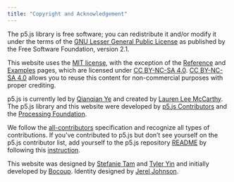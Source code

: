 ```yaml
---
title: "Copyright and Acknowledgement"
---
```


The p5.js library is free software; you can redistribute it and/or modify it under the terms of the [GNU Lesser General Public License](https://github.com/processing/p5.js/blob/main/license.txt) as published by the Free Software Foundation, version 2.1.

This website uses the [MIT license](https://github.com/processing/p5.js-website/blob/main/LICENSE), with the exception of the [Reference](https://p5js.org/reference/) and [Examples](https://p5js.org/examples/) pages, which are licensed under [CC BY-NC-SA 4.0](https://creativecommons.org/licenses/by-nc-sa/4.0/?ref=chooser-v1). [CC BY-NC-SA 4.0](https://creativecommons.org/licenses/by-nc-sa/4.0/?ref=chooser-v1) allows you to reuse this content for non-commercial purposes with proper crediting.

p5.js is currently led by [Qianqian Ye](https://qianqian-ye.com/) and created by [Lauren Lee McCarthy](https://lauren-mccarthy.com/). The p5.js library and this website were developed by [p5.js Contributors](https://p5js.org/people/) and the [Processing Foundation](https://processingfoundation.org). 

We follow the [all-contributors](https://github.com/kentcdodds/all-contributors) specification and recognize all types of contributions. If you've contributed to p5.js but don’t see yourself on the p5.js contributor list, add yourself to the p5.js repository [README](https://github.com/processing/p5.js/blob/main/README.md#contributors) by following this [instruction](https://github.com/processing/p5.js/issues/2309).

This website was designed by [Stefanie Tam](https://stefanietam.com) and [Tyler Yin](https://www.tyleryin.com/) and initially developed by [Bocoup](https://bocoup.com). Identity designed by [Jerel Johnson](https://jereljohnson.com).
